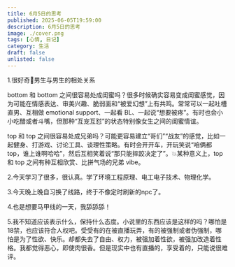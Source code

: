 ```yaml
---
title: 6月5日的思考
published: 2025-06-05T19:59:00
description: 6月5日的思考
image: ./cover.png   
tags: [心情, 日记]
category: 生活
draft: false
unlisted: false
---
```

1.很好奇🌈男生与男生的相处关系

bottom 和 bottom 之间很容易处成闺蜜吗？很多时候确实容易变成闺蜜感觉，因为可能在情感表达、审美兴趣、脆弱面和“被爱幻想”上有共鸣。常常可以一起吐槽直男、互相做 emotional support、一起看 BL、一起说“想要被疼”。有时也会小小吃醋或者斗嘴，但那种“互宠互怼”的状态特别像女生之间的闺蜜情谊。

top 和 top 之间很容易处成兄弟吗？可能更容易建立“哥们”“战友”的感觉，比如一起健身、打游戏、讨论工具、谈理性策略。有时会开开车，开玩笑说“咱俩都 top，谁上谁啊哈哈”，然后互相笑着说“那只能摔跤决定了”。💥某种意义上，top 和 top 之间有种互相欣赏、比拼气场的兄弟 vibe。

2.今天学习了很多，很认真。学了环境工程原理、电工电子技术、物理化学。

3.今天晚上晚自习换了线路，终于不像定时刷新的npc了。

4.也是想要马甲线的一天，我舔舔舔！

5.我不知道应该表示什么，保持什么态度。小说里的东西应该是这样的吗？哪怕是18禁，也应该符合人权吧。受受有的在被直播玩弄，有的被强制或者伪强制，哪怕是为了性欲、快乐。却都失去了自由、权力，被强加着性欲，被强加改造着性格。我都觉得恶心，即使肉很香。但是现实中也有直播的，享受着的，只能说很难评。